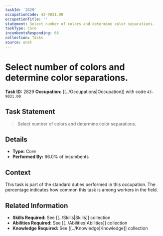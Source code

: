 ```yaml
---
taskId: '2829'
occupationCode: 43-9031.00
occupationTitle: ''
statement: Select number of colors and determine color separations.
taskType: Core
incumbentsResponding: 66
collection: Tasks
source: onet
---
```

# Select number of colors and determine color separations.

**Task ID:** 2829
**Occupation:** [[../Occupations|Occupation]] with code `43-9031.00`

## Task Statement

> Select number of colors and determine color separations.

## Details

- **Type:** Core
- **Performed By:** 66.0% of incumbents

## Context

This task is part of the standard duties performed in this occupation. The percentage indicates how common this task is among workers in the field.

## Related Information

- **Skills Required:** See [[../Skills|Skills]] collection
- **Abilities Required:** See [[../Abilities|Abilities]] collection
- **Knowledge Required:** See [[../Knowledge|Knowledge]] collection
